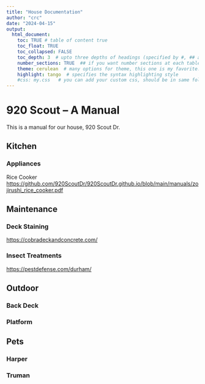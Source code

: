```yaml
---
title: "House Documentation"
author: "crc"
date: "2024-04-15"
output:
  html_document:
    toc: TRUE # table of content true
    toc_float: TRUE
    toc_collapsed: FALSE
    toc_depth: 3  # upto three depths of headings (specified by #, ## and ###)
    number_sections: TRUE  ## if you want number sections at each table header
    theme: cerulean  # many options for theme, this one is my favorite.
    highlight: tango  # specifies the syntax highlighting style
    #css: my.css   # you can add your custom css, should be in same folder
---
```


# 920 Scout -- A Manual

This is a manual for our house, 920 Scout Dr.

## Kitchen

### Appliances
Rice Cooker
<https://github.com/920ScoutDr/920ScoutDr.github.io/blob/main/manuals/zojirushi_rice_cooker.pdf>


## Maintenance

### Deck Staining
<https://cobradeckandconcrete.com/>

### Insect Treatments
<https://pestdefense.com/durham/>


## Outdoor

### Back Deck

### Platform


## Pets

### Harper

### Truman